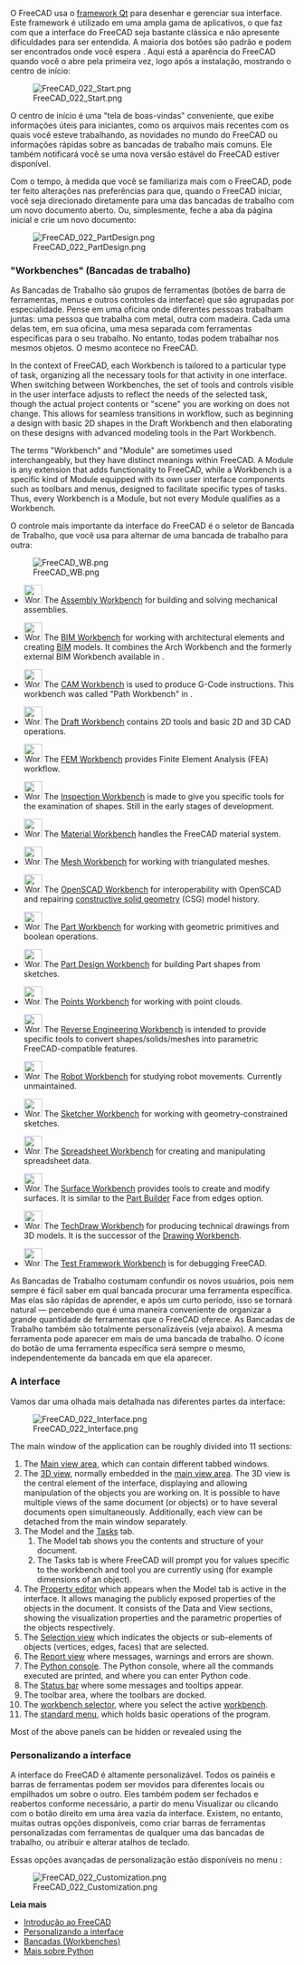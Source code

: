 <languages/>

{{Docnav
|[[Manual:Installing/pt-br|Manual:Instalação]]
|[[Manual:Navigating_in_the_3D_view/pt-br|Manual:Navegação na visualização 3D]]
|[[Manual:Introduction/pt-br|Início do Manual]]
|IconC=Crystal_Clear_manual.png
}}

{{Manual:TOC}}

<div class="mw-translate-fuzzy">
O FreeCAD usa o [https://pt.wikipedia.org/wiki/Qt_(software) framework Qt] para desenhar e gerenciar sua interface. Este framework é utilizado em uma ampla gama de aplicativos, o que faz com que a interface do FreeCAD seja bastante clássica e não apresente dificuldades para ser entendida. A maioria dos botões são padrão e podem ser encontrados onde você espera {{MenuCommand|Arquivo → Abrir, Editar → Colar, etc}}. Aqui está a aparência do FreeCAD quando você o abre pela primeira vez, logo após a instalação, mostrando o centro de início:
</div>

[[Image:FreeCAD_022_Start.png]]

<div class="mw-translate-fuzzy">
O centro de início é uma "tela de boas-vindas" conveniente, que exibe informações úteis para iniciantes, como os arquivos mais recentes com os quais você esteve trabalhando, as novidades no mundo do FreeCAD ou informações rápidas sobre as bancadas de trabalho mais comuns. Ele também notificará você se uma nova versão estável do FreeCAD estiver disponível.
</div>

<div class="mw-translate-fuzzy">
Com o tempo, à medida que você se familiariza mais com o FreeCAD, pode ter feito alterações nas preferências para que, quando o FreeCAD iniciar, você seja direcionado diretamente para uma das bancadas de trabalho com um novo documento aberto. Ou, simplesmente, feche a aba da página inicial e crie um novo documento:
</div>

[[Image:FreeCAD_022_PartDesign.png]]

<span id="Workbenches"></span>
==="Workbenches" (Bancadas de trabalho)===

<div class="mw-translate-fuzzy">
As Bancadas de Trabalho são grupos de ferramentas (botões de barra de ferramentas, menus e outros controles da interface) que são agrupadas por especialidade. Pense em uma oficina onde diferentes pessoas trabalham juntas: uma pessoa que trabalha com metal, outra com madeira. Cada uma delas tem, em sua oficina, uma mesa separada com ferramentas específicas para o seu trabalho. No entanto, todas podem trabalhar nos mesmos objetos. O mesmo acontece no FreeCAD.
</div>

In the context of FreeCAD, each Workbench is tailored to a particular type of task, organizing all the necessary tools for that activity in one interface. When switching between Workbenches, the set of tools and controls visible in the user interface adjusts to reflect the needs of the selected task, though the actual project contents or "scene" you are working on does not change. This allows for seamless transitions in workflow, such as beginning a design with basic 2D shapes in the Draft Workbench and then elaborating on these designs with advanced modeling tools in the Part Workbench.

The terms "Workbench" and "Module" are sometimes used interchangeably, but they have distinct meanings within FreeCAD. A Module is any extension that adds functionality to FreeCAD, while a Workbench is a specific kind of Module equipped with its own user interface components such as toolbars and menus, designed to facilitate specific types of tasks. Thus, every Workbench is a Module, but not every Module qualifies as a Workbench.

O controle mais importante da interface do FreeCAD é o seletor de Bancada de Trabalho, que você usa para alternar de uma bancada de trabalho para outra:

[[Image:FreeCAD_WB.png]]

<!--Please keep this list consistent with Workbenches, Online_Help_Toc and User_hub-->
* [[Image:Workbench_Assembly.svg|32px]] The [[Assembly_Workbench|Assembly Workbench]] for building and solving mechanical assemblies. {{Version|1.0}}

* [[Image:Workbench_BIM.svg|32px]] The [[BIM_Workbench|BIM Workbench]] for working with architectural elements and creating [https://en.wikipedia.org/wiki/Building_information_modeling BIM] models. It combines the Arch Workbench and the formerly external BIM Workbench available in {{VersionMinus|0.21}}.

* [[Image:Workbench_CAM.svg|32px]] The [[CAM_Workbench|CAM Workbench]] is used to produce G-Code instructions. This workbench was called "Path Workbench" in {{VersionMinus|0.21}}.

* [[Image:Workbench_Draft.svg|32px]] The [[Draft_Workbench|Draft Workbench]] contains 2D tools and basic 2D and 3D CAD operations.

* [[Image:Workbench_FEM.svg|32px]] The [[FEM_Workbench|FEM Workbench]] provides Finite Element Analysis (FEA) workflow.

* [[Image:Workbench_Inspection.svg|32px]] The [[Inspection_Workbench|Inspection Workbench]] is made to give you specific tools for the examination of shapes. Still in the early stages of development.

* [[Image:Workbench_Material.svg|32px]] The [[Material_Workbench|Material Workbench]] handles the FreeCAD material system. {{Version|1.0}}

* [[Image:Workbench_Mesh.svg|32px]] The [[Mesh_Workbench|Mesh Workbench]] for working with triangulated meshes.

* [[Image:Workbench_OpenSCAD.svg|32px]] The [[OpenSCAD_Workbench|OpenSCAD Workbench]] for interoperability with OpenSCAD and repairing [[Constructive_solid_geometry|constructive solid geometry]] (CSG) model history.

* [[Image:Workbench_Part.svg|32px]] The [[Part_Workbench|Part Workbench]] for working with geometric primitives and boolean operations.

* [[Image:Workbench_PartDesign.svg|32px]] The [[PartDesign_Workbench|Part Design Workbench]] for building Part shapes from sketches.

* [[Image:Workbench_Points.svg|32px]] The [[Points_Workbench|Points Workbench]] for working with point clouds.

* [[Image:Workbench_Reverse_Engineering.svg|32px]] The [[Reverse_Engineering_Workbench|Reverse Engineering Workbench]] is intended to provide specific tools to convert shapes/solids/meshes into parametric FreeCAD-compatible features.

* [[Image:Workbench_Robot.svg|32px]] The [[Robot_Workbench|Robot Workbench]] for studying robot movements. Currently unmaintained.

* [[Image:Workbench_Sketcher.svg|32px]] The [[Sketcher_Workbench|Sketcher Workbench]] for working with geometry-constrained sketches.

* [[Image:Workbench_Spreadsheet.svg|32px]] The [[Spreadsheet_Workbench|Spreadsheet Workbench]] for creating and manipulating spreadsheet data.

* [[Image:Workbench_Surface.svg|32px]] The [[Surface_Workbench|Surface Workbench]] provides tools to create and modify surfaces. It is similar to the [[Part_Builder|Part Builder]] Face from edges option.

* [[Image:Workbench_TechDraw.svg|32px]] The [[TechDraw_Workbench|TechDraw Workbench]] for producing technical drawings from 3D models. It is the successor of the [[Drawing_Workbench|Drawing Workbench]].

* [[Image:Workbench_Test.svg|32px]] The [[Testing|Test Framework Workbench]] is for debugging FreeCAD.

<div class="mw-translate-fuzzy">
As Bancadas de Trabalho costumam confundir os novos usuários, pois nem sempre é fácil saber em qual bancada procurar uma ferramenta específica. Mas elas são rápidas de aprender, e após um curto período, isso se tornará natural — percebendo que é uma maneira conveniente de organizar a grande quantidade de ferramentas que o FreeCAD oferece. As Bancadas de Trabalho também são totalmente personalizáveis (veja abaixo). A mesma ferramenta pode aparecer em mais de uma bancada de trabalho. O ícone do botão de uma ferramenta específica será sempre o mesmo, independentemente da bancada em que ela aparecer.
</div>

<span id="The_interface"></span>
=== A interface ===

Vamos dar uma olhada mais detalhada nas diferentes partes da interface:

[[Image:FreeCAD_022_Interface.png]]

The main window of the application can be roughly divided into 11 sections:

# The [[Main_view_area|Main view area]], which can contain different tabbed windows.
# The [[3D_view|3D view]], normally embedded in the [[Main_view_area|main view area]]. The 3D view is the central element of the interface, displaying and allowing manipulation of the objects you are working on. It is possible to have multiple views of the same document (or objects) or to have several documents open simultaneously. Additionally, each view can be detached from the main window separately. 
# The Model and the [[Task_panel|Tasks]] tab.
## The Model tab shows you the contents and structure of your document.
## The Tasks tab is where FreeCAD will prompt you for values specific to the workbench and tool you are currently using (for example dimensions of an object).
# The [[Property_editor|Property editor]] which appears when the Model tab is active in the interface. It allows managing the publicly exposed properties of the objects in the document. It consists of the Data and View sections, showing the visualization properties and the parametric properties of the objects respectively.
# The [[Selection_view|Selection view]] which indicates the objects or sub-elements of objects (vertices, edges, faces) that are selected.
# The [[Report_view|Report view]] where messages, warnings and errors are shown.
# The [[Python_console|Python console]]. The Python console, where all the commands executed are printed, and where you can enter Python code.
# The [[Status_bar|Status bar]] where some messages and tooltips appear.
# The toolbar area, where the toolbars are docked.
#The [[Std_Workbench|workbench selector]], where you select the active [[Workbenches|workbench]].
# The [[Standard_Menu|standard menu]], which holds basic operations of the program.

Most of the above panels can be hidden or revealed using the {{MenuCommand|View → Panels menu}}

<span id="Customizing_the_interface"></span>
=== Personalizando a interface ===

<div class="mw-translate-fuzzy">
A interface do FreeCAD é altamente personalizável. Todos os painéis e barras de ferramentas podem ser movidos para diferentes locais ou empilhados um sobre o outro. Eles também podem ser fechados e reabertos conforme necessário, a partir do menu Visualizar ou clicando com o botão direito em uma área vazia da interface. Existem, no entanto, muitas outras opções disponíveis, como criar barras de ferramentas personalizadas com ferramentas de qualquer uma das bancadas de trabalho, ou atribuir e alterar atalhos de teclado.
</div>

Essas opções avançadas de personalização estão disponíveis no menu {{MenuCommand|Ferramentas → Personalizar}}:

[[Image:FreeCAD_022_Customization.png]]

'''Leia mais'''

* [[Getting started/pt-br|Introdução ao FreeCAD]]
* [[Interface Customization/pt-br|Personalizando a interface]]
* [[Workbenches/pt-br|Bancadas (Workbenches)]]
* [https://www.python.org Mais sobre Python]


{{Docnav
|[[Manual:Installing/pt-br|Manual:Instalação]]
|[[Manual:Navigating_in_the_3D_view/pt-br|Manual:Navegando na visualização 3D]]
|[[Manual:Introduction/pt-br|Início do manual]]
|IconC=Crystal_Clear_manual.png
}}